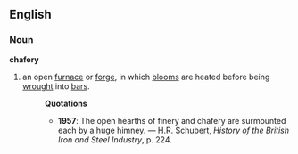 ==English==
===Noun===
'''chafery'''
#an open [[furnace]] or [[forge]], in which [[bloom]]s are heated before being [[wrought]] into [[bar]]s.
#:'''Quotations'''
#:*'''1957''': The open hearths of finery and chafery are surmounted each by a huge himney. &mdash; H.R. Schubert, ''History of the British Iron and Steel Industry'', p. 224.
